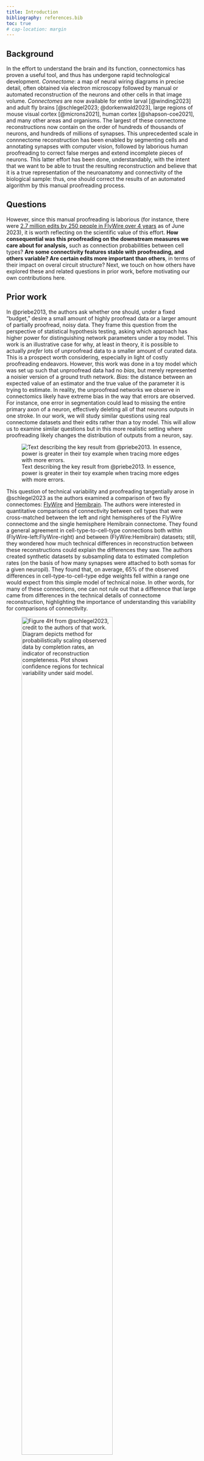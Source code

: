 ```yaml
---
title: Introduction
bibliography: references.bib
toc: true
# cap-location: margin
---
```


## Background

In the effort to understand the brain and its function, connectomics has proven a useful tool, and thus has undergone rapid technological development. [*Connectome*: a map of neural wiring diagrams in precise detail, often obtained via electron microscopy followed by manual or automated reconstruction of the neurons and other cells in that image volume.]{.aside} *Connectomes* are now available for entire larval [@winding2023] and adult fly brains [@schlegel2023; @dorkenwald2023], large regions of mouse visual cortex [@microns2021], human cortex [@shapson-coe2021], and many other areas and organisms. The largest of these connectome reconstructions now contain on the order of hundreds of thousands of neurons, and hundreds of millions of synapses. This unprecedented scale in connnectome reconstruction has been enabled by segmenting cells and annotating synapses with computer vision, followed by laborious human proofreading to correct false merges and extend incomplete pieces of neurons. This latter effort has been done, understandably, with the intent that we want to be able to trust the resulting reconstruction and believe that it is a true representation of the neuroanatomy and connectivity of the biological sample: thus, one should correct the results of an automated algorithm by this manual proofreading process.

## Questions

However, since this manual proofreading is laborious (for instance, there were [2.7 million edits by 250 people in FlyWire over 4 years](https://x.com/FlyWireNews/status/1674886396564193281?s=20) as of June 2023), it is worth reflecting on the scientific value of this effort. **How consequential was this proofreading on the downstream measures we care about for analysis,** such as connection probabilities between cell types? **Are some connectivity features stable with proofreading, and others variable? Are certain edits more important than others**, in terms of their impact on overal circuit structure? Next, we touch on how others have explored these and related questions in prior work, before motivating our own contributions here.

## Prior work

In @priebe2013, the authors ask whether one should, under a fixed "budget," desire a small amount of highly proofread data or a larger amount of partially proofread, noisy data. They frame this question from the perspective of statistical hypothesis testing, asking which approach has higher power for distinguishing network parameters under a toy model. This work is an illustrative case for why, at least in theory, it is possible to actually *prefer* lots of unproofread data to a smaller amount of curated data. This is a prospect worth considering, especially in light of costly proofreading endeavors. However, this work was done in a toy model which was set up such that unproofread data had no *bias*, but merely represented a noisier version of a ground truth network. [*Bias:* the distance between an expected value of an estimator and the true value of the parameter it is trying to estimate.]{.aside} In reality, the unproofread networks we observe in connectomics likely have extreme bias in the way that errors are observed. For instance, one error in segmentation could lead to missing the entire primary axon of a neuron, effectively deleting all of that neurons outputs in one stroke. In our work, we will study similar questions using real connectome datasets and their edits rather than a toy model. This will allow us to examine similar questions but in this more realistic setting where proofreading likely changes the distribution of outputs from a neuron, say.

![Text describing the key result from @priebe2013. In essence, power is greater in their toy example when tracing more edges with more errors.](./images/priebe-comparison.png)

This question of technical variability and proofreading tangentially arose in @schlegel2023 as the authors examined a comparison of two fly connectomes: [FlyWire](https://flywire.ai/) and [Hemibrain](https://www.janelia.org/project-team/flyem/hemibrain). The authors were interested in quantitative comparisons of connectivity between cell types that were cross-matched between the left and right hemispheres of the FlyWire connectome and the single hemisphere Hemibrain connectome. They found a general agreement in cell-type-to-cell-type connections both within (FlyWire-left:FlyWire-right) and between (FlyWire:Hemibrain) datasets; still, they wondered how much technical differences in reconstruction between these reconstructions could explain the differences they saw. The authors created synthetic datasets by subsampling data to estimated completion rates (on the basis of how many synapses were attached to both somas for a given neuropil). They found that, on average, 65% of the observed differences in cell-type-to-cell-type edge weights fell within a range one would expect from this simple model of technical noise. In other words, for many of these connections, one can not rule out that a difference that large came from differences in the technical details of connectome reconstruction, highlighting the importance of understanding this variability for comparisons of connectivity.

![Figure 4H from @schlegel2023, credit to the authors of that work. Diagram depicts method for probabilistically scaling observed data by completion rates, an indicator of reconstruction completeness. Plot shows confidence regions for technical variability under said model.](images/schlegel-variability.png){fig-align="center" width=75%}

In @schneider-mizell2016, the authors studied how features of neuroanatomy in the organism being studied relates to the robustness of connectivity measures. In *Drosophila*, many synapses input onto a downstream neurons "twigs," microtubule-free neurites. Though the authors found that the majority of errors in reconstruction were at twigs, most connected neurons make use of more than one twig. Thus even if some twigs are missed, one is likely to recover most connections. This is an illustrative example of how considering neuroanatomy (twigs), technical aspects of the reconstruction (twigs being small and easily missable), and statistics (somewhat independent errors at different twig sites) can be informative about a connectivity estimand (chance of missing a connection completely).

::: {layout-ncol=2}

![Figure 10D from @schneider-mizell2016. Most errors in reconstruction fall on twigs for this dataset.](images/casey-twig-errors.png){height=100}

![Figure3J from @schneider-mizell2016. Most multisynaptically connected neuron pairs are also connected by more than one twig in this dataset.](images/casey-twigs-per-synapse.png){height=100}

:::

## Why it matters

There are several reasons why understanding the variability of connectivity with respect to proofreading is worthwhile for modern connectomics:

First, understanding the sensitivity of connectivity features to proofreading provides clues as to the technical variability associated with an imperfect reconstruction of an underlying biological network. This is worth knowing for its own sake, simply to understand how much to trust any particular aspect of a reconstruction. It is also important if one wanted to compare connectivity feature $Y$ between two datasets. If $Y$ varies drastically based on proofreading level, then it will be challenging to compare $Y$ without ensuring proofreading was done in the exact same way for these two datasets or post-hoc correcting for any differences (see commentary above about @schlegel2023).

Second, understanding this sensitivity is important for directing future proofreading efforts. Achieving a "perfect connectome" reconstruction is a comforting goal to strive for, but given finite time and resources, it is worthwhile to consider which efforts will actually affect downstream analysis we are interested in. Increasingly, a single connectomics datasets may be used for addressing many questions by directing proofreading toward particular sub-goals. It is worth understanding which questions can be answered "out-of-the-box" with no additional proofreading after the initial segmentation, and which will require further effort to get a trustworth answer.

## Our contribution

In this work, we investigate these questions using large-scale reconstructions of mouse visual cortex as testbeds for these ideas. We *do not* aim to answer these questions holistically for all connectomics datasets and possible connectivity features; such an endeavor would be impossible since the answer is likely to depend greatly on the dataset and the question. Rather, we provide a set of guiding principles for which types of features are likely to be variable, and provide tools for other connectomicists to analyze these questions on their own data.

## Outline

We start by clearly defining a set of connectivity features to consider for this work.

Then, we extract the complete set of proofreading edits performed on a highly curated column of cortical connectivity in a mouse's visual cortex. We also map each synapse between neurons in this column to the edits it depends on, in the sense that those edits had to happen for a statement about soma $i$ to soma $j$ connectivity to be made.

Using this information, we then construct various "sloppy" networks, instantiated by replaying particular edits over the network and omitting others. These networks vary in their degree of completeness (i.e. some measure of how many of the edits were used) from the original segmentation all the way to the final proofread dataset. We also vary the "proofreader model" used to assign edits to "ON" or "OFF" in some ordering (i.e. whether edits are replayed uniformly at random, in the order they happened, in order of euclidean distance from the soma, etc.).

For these sloppy networks, we study how connectivity metrics vary as a function of these (real and imagined) proofreading endeavors. We also explore a ranking of individual edits from most to least important from the perspective of a particular connectivity measure, creating a scoring that could be used in future work to predict the location of key edits. 